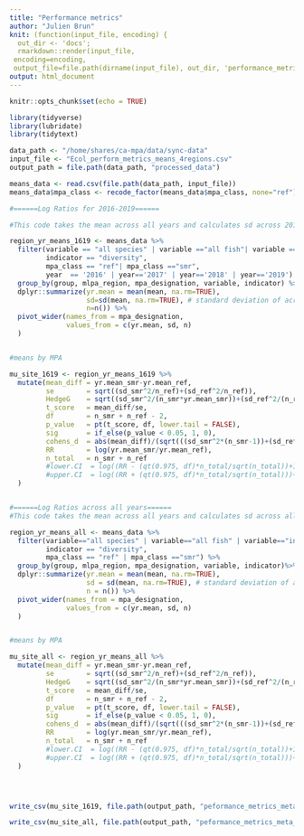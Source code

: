 ```yaml
---
title: "Performance metrics"
author: "Julien Brun"
knit: (function(input_file, encoding) {
  out_dir <- 'docs';
  rmarkdown::render(input_file,
 encoding=encoding,
 output_file=file.path(dirname(input_file), out_dir, 'performance_metrics.html'))})
output: html_document
---
```


```r
knitr::opts_chunk$set(echo = TRUE)
```

```r
library(tidyverse)
library(lubridate)
library(tidytext)
```

```r
data_path <- "/home/shares/ca-mpa/data/sync-data"
input_file <- "Ecol_perform_metrics_means_4regions.csv" 
output_path = file.path(data_path, "processed_data")

means_data <- read.csv(file.path(data_path, input_file))
means_data$mpa_class <- recode_factor(means_data$mpa_class, none="ref")
```


```r


#======Log Ratios for 2016-2019======

#This code takes the mean across all years and calculates sd across 2016-2019 years (each MPA/yr is a single rep)

region_yr_means_1619 <- means_data %>%
  filter(variable == "all species" | variable =="all fish"| variable =="invalg",
         indicator == "diversity",
         mpa_class == "ref"| mpa_class =="smr",
         year  == '2016' | year=='2017' | year=='2018' | year=='2019') %>%
  group_by(group, mlpa_region, mpa_designation, variable, indicator) %>%
  dplyr::summarize(yr.mean = mean(mean, na.rm=TRUE), 
                   sd=sd(mean, na.rm=TRUE), # standard deviation of across MPAs where indicator was observed/recorded
                   n=n()) %>%
  pivot_wider(names_from = mpa_designation,
              values_from = c(yr.mean, sd, n)
  )


#means by MPA

mu_site_1619 <- region_yr_means_1619 %>% 
  mutate(mean_diff = yr.mean_smr-yr.mean_ref,
         se        = sqrt((sd_smr^2/n_ref)+(sd_ref^2/n_ref)),
         HedgeG    = sqrt((sd_smr^2/(n_smr*yr.mean_smr))+(sd_ref^2/(n_ref*yr.mean_ref))),
         t_score   = mean_diff/se,
         df        = n_smr + n_ref - 2,
         p_value   = pt(t_score, df, lower.tail = FALSE),
         sig       = if_else(p_value < 0.05, 1, 0),
         cohens_d  = abs(mean_diff)/(sqrt(((sd_smr^2*(n_smr-1))+(sd_ref^2*(n_ref-1)))/df)),
         RR        = log(yr.mean_smr/yr.mean_ref),
         n_total   = n_smr + n_ref
         #lower.CI  = log((RR - (qt(0.975, df)*n_total/sqrt(n_total))+1)+1),
         #upper.CI  = log((RR + (qt(0.975, df)*n_total/sqrt(n_total)))+1)
  )



```






```r

#======Log Ratios across all years======
#This code takes the mean across all years and calculates sd across all years (each MPA/yr is a single rep)

region_yr_means_all <- means_data %>%
  filter(variable=="all species" | variable=="all fish" | variable=="invalg",
         indicator == "diversity",
         mpa_class == "ref" | mpa_class =="smr") %>%
  group_by(group, mlpa_region, mpa_designation, variable, indicator)%>%
  dplyr::summarize(yr.mean = mean(mean, na.rm=TRUE), 
                   sd = sd(mean, na.rm=TRUE), # standard deviation of across MPAs where indicator was observed/recorded
                   n = n()) %>%
  pivot_wider(names_from = mpa_designation,
              values_from = c(yr.mean, sd, n)
  )


#means by MPA

mu_site_all <- region_yr_means_all %>% 
  mutate(mean_diff = yr.mean_smr-yr.mean_ref,
         se        = sqrt((sd_smr^2/n_ref)+(sd_ref^2/n_ref)),
         HedgeG    = sqrt((sd_smr^2/(n_smr*yr.mean_smr))+(sd_ref^2/(n_ref*yr.mean_ref))),
         t_score   = mean_diff/se,
         df        = n_smr + n_ref - 2,
         p_value   = pt(t_score, df, lower.tail = FALSE),
         sig       = if_else(p_value < 0.05, 1, 0),
         cohens_d  = abs(mean_diff)/(sqrt(((sd_smr^2*(n_smr-1))+(sd_ref^2*(n_ref-1)))/df)),
         RR        = log(yr.mean_smr/yr.mean_ref),
         n_total   = n_smr + n_ref
         #lower.CI  = log((RR - (qt(0.975, df)*n_total/sqrt(n_total))+1)+1),
         #upper.CI  = log((RR + (qt(0.975, df)*n_total/sqrt(n_total)))+1)
  )





```

```r

write_csv(mu_site_1619, file.path(output_path, "peformance_metrics_meta_1619.csv"))

write_csv(mu_site_all, file.path(output_path, "peformance_metrics_meta_all.csv"))

```

